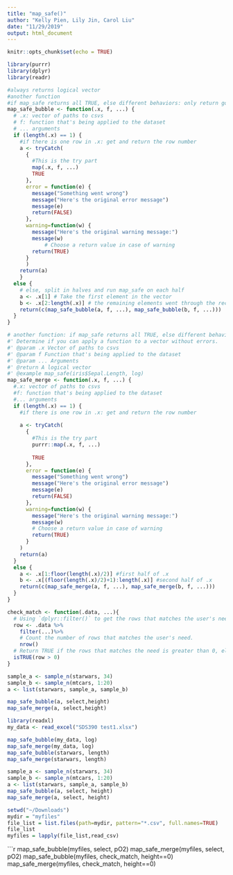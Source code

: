 ```yaml
---
title: "map_safe()"
author: "Kelly Pien, Lily Jin, Carol Liu"
date: "11/29/2019"
output: html_document
---
```


```r
knitr::opts_chunk$set(echo = TRUE)
```

```r
library(purrr)
library(dplyr)
library(readr)
```

```r
#always returns logical vector
#another function
#if map_safe returns all TRUE, else different behaviors: only return good results
map_safe_bubble <- function(.x, f, ...) {
  # .x: vector of paths to csvs
  # f: function that's being applied to the dataset
  # ... arguments
  if (length(.x) == 1) {
    #if there is one row in .x: get and return the row number
    a <- tryCatch(
      {
        #This is the try part
        map(.x, f, ...)
        TRUE
      },
      error = function(e) {
        message("Something went wrong")
        message("Here's the original error message")
        message(e)
        return(FALSE)
      },
      warning=function(w) {
        message("Here's the original warning message:")
        message(w)
            # Choose a return value in case of warning
        return(TRUE)
      }
      )
    return(a)
    }
  else {
    # else, split in halves and run map_safe on each half
    a <- .x[1] # Take the first element in the vector
    b <- .x[2:length(.x)] # the remaining elements went through the recursion again
    return(c(map_safe_bubble(a, f, ...), map_safe_bubble(b, f, ...)))
  }
}
```


```r
# another function: if map_safe returns all TRUE, else different behaviors: only return good results
#' Determine if you can apply a function to a vector without errors.
#' @param .x Vector of paths to csvs
#' @param f Function that's being applied to the dataset
#' @param ... Arguments
#' @return A logical vector
#' @example map_safe(iris$Sepal.Length, log)
map_safe_merge <- function(.x, f, ...) {
  #.x: vector of paths to csvs
  #f: function that's being applied to the dataset
  #... arguments
  if (length(.x) == 1) {
    #if there is one row in .x: get and return the row number
    
    a <- tryCatch(
      {
        #This is the try part
        purrr::map(.x, f, ...)
        
        TRUE
      },
      error = function(e) {
        message("Something went wrong")
        message("Here's the original error message")
        message(e)
        return(FALSE)
      },
      warning=function(w) {
        message("Here's the original warning message:")
        message(w)
        # Choose a return value in case of warning
        return(TRUE)
      }
    )
    return(a)
  }
  else {
    a <- .x[1:floor(length(.x)/2)] #first half of .x
    b <- .x[(floor(length(.x)/2)+1):length(.x)] #second half of .x
    return(c(map_safe_merge(a, f, ...), map_safe_merge(b, f, ...)))
  }
}
```

```r
check_match <- function(.data, ...){
  # Using `dplyr::filter()` to get the rows that matches the user's need and store them into row.
  row <- .data %>%
    filter(...)%>%
    # Count the number of rows that matches the user's need.
    nrow()
  # Return TRUE if the rows that matches the need is greater than 0, else return FALSE
  isTRUE(row > 0)
}
```

```r
sample_a <- sample_n(starwars, 34)
sample_b <- sample_n(mtcars, 1:20)
a <- list(starwars, sample_a, sample_b)
```

```r
map_safe_bubble(a, select,height)
map_safe_merge(a, select,height)
```



```r
library(readxl)
my_data <- read_excel("SDS390 test1.xlsx")
```

```r
map_safe_bubble(my_data, log)
map_safe_merge(my_data, log)
map_safe_bubble(starwars, length)
map_safe_merge(starwars, length)
```

```r
sample_a <- sample_n(starwars, 34)
sample_b <- sample_n(mtcars, 1:20)
a <- list(starwars, sample_a, sample_b)
map_safe_bubble(a, select, height)
map_safe_merge(a, select, height)
```

```r
setwd("~/Downloads")
mydir = "myfiles"
file_list = list.files(path=mydir, pattern="*.csv", full.names=TRUE)
file_list
myfiles = lapply(file_list,read_csv)
```

```r
map_safe_bubble(myfiles, select, pO2)
map_safe_merge(myfiles, select, pO2)
map_safe_bubble(myfiles, check_match, height==0)
map_safe_merge(myfiles, check_match, height==0)
